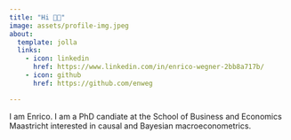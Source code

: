 ```yaml
---
title: "Hi 👋🏻"
image: assets/profile-img.jpeg
about:
  template: jolla
  links:
    - icon: linkedin
      href: https://www.linkedin.com/in/enrico-wegner-2bb8a717b/
    - icon: github
      href: https://github.com/enweg

---
```


::: {.about-info}

I am Enrico. I am a PhD candiate at the School of Business and Economics Maastricht interested in causal and Bayesian macroeconometrics. 

:::
